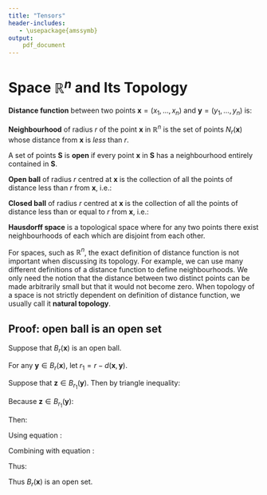 ```yaml
---
title: "Tensors"
header-includes:
   - \usepackage{amssymb}
output:
    pdf_document
---
```


# Space $\mathbb{R}^n$ and Its Topology

**Distance function** between two points $\boldsymbol{x} = (x_1, \dots, x_n)$ and $\boldsymbol{y} = (y_1, \dots, y_n)$ is:
\begin{equation}
  d(\boldsymbol{x}, \boldsymbol{y}) = \left[ \sum\limits_{i=1}^n (x_i - y_i)^2 \right]^{1/2}
\end{equation}

**Neighbourhood** of radius $r$ of the point $\boldsymbol{x}$ in $\mathbb{R}^n$ is the set of points $N_r(\boldsymbol{x})$ whose distance from $\boldsymbol{x}$ is *less* than $r$.

A set of points $\boldsymbol{S}$ is **open** if every point $\boldsymbol{x}$ in $\boldsymbol{S}$ has a neighbourhood entirely contained in $\boldsymbol{S}$. 

**Open ball** of radius $r$ centred at $\boldsymbol{x}$ is the collection of all the points of distance less than $r$ from $\boldsymbol{x}$, i.e.:
\begin{equation}
  B_r(\boldsymbol{x}) = \left\{\boldsymbol{y}: d(\boldsymbol{x}, \boldsymbol{y}) < r \right\}
\end{equation}

**Closed ball** of radius $r$ centred at $\boldsymbol{x}$ is the collection of all the points of distance less than or equal to $r$ from $\boldsymbol{x}$, i.e.:
\begin{equation}
  B_r(\boldsymbol{x}) = \left\{\boldsymbol{y}: d(\boldsymbol{x}, \boldsymbol{y}) \leq r \right\}
\end{equation}

**Hausdorff space** is a topological space where for any two points there exist neighbourhoods of each which are disjoint from each other.

For spaces, such as $\mathbb{R}^n$, the exact definition of distance function is not important when discussing its topology. For example, we can use many different definitions of a distance function to define neighbourhoods. We only need the notion that the distance between two distinct points can be made arbitrarily small but that it would not become zero. When topology of a space is not strictly dependent on definition of distance function, we usually call it **natural topology**.

## Proof: open ball is an open set

Suppose that $B_r(\boldsymbol{x})$ is an open ball.

For any $\boldsymbol{y} \in B_r(\boldsymbol{x})$, let $r_1 = r - d(\boldsymbol{x}, \boldsymbol{y})$.

\begin{equation} \label{eq:ball_radius}
\Rightarrow r_1 + d(\boldsymbol{x}, \boldsymbol{y}) = r
\end{equation}

Suppose that $\boldsymbol{z} \in B_{r_1}(\boldsymbol{y})$. Then by triangle inequality:

\begin{equation} \label{eq:triangle_inequality}
  d(\boldsymbol{x}, \boldsymbol{z}) \leq d(\boldsymbol{x}, \boldsymbol{y}) + d(\boldsymbol{y}, \boldsymbol{z})
\end{equation}

Because $\boldsymbol{z} \in B_{r_1}(\boldsymbol{y})$:

\begin{equation}
  d(\boldsymbol{y}, \boldsymbol{z}) < r_1
\end{equation}

Then:

\begin{equation}
  d(\boldsymbol{y}, \boldsymbol{z}) + d(\boldsymbol{y}, \boldsymbol{z}) < r_1 + d(\boldsymbol{y}, \boldsymbol{z}) 
\end{equation}

Using equation \ref{eq:ball_radius}: 
\begin{equation}
  d(\boldsymbol{y}, \boldsymbol{z}) + d(\boldsymbol{y}, \boldsymbol{z}) < r
\end{equation}

Combining with equation \ref{eq:triangle_inequality}:
\begin{equation}
  d(\boldsymbol{x}, \boldsymbol{z}) \leq d(\boldsymbol{x}, \boldsymbol{y}) + d(\boldsymbol{y}, \boldsymbol{z}) < r
\end{equation}

Thus:
\begin{equation}
  d(\boldsymbol{x}, \boldsymbol{z}) < r
\end{equation}

Thus $B_r(\boldsymbol{x})$ is an open set. 
